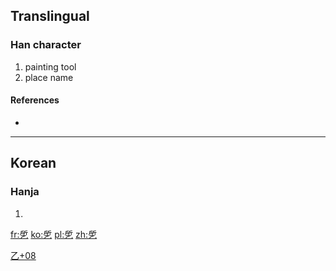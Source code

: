 ==Translingual==

===Han character===
{{Han char|rn=5|rad=乙|as=08|sn=9|four=|canj=竹中弓 (HLN), X竹中弓 (XHLN)|ids=⿱[[所]][[乙]]}}

# painting tool
# place name

====References====
* {{Han ref|kx=0084.241|dj=0171.320|hdz=10056.041|uh=4E7A|ud=20090}}

----

==Korean==

===Hanja===
{{ko-hanja|hangeul=[[솔]]|rv=sol|mr=sol}}

# {{defn|lang=ko|sort=乙08}}

[[Category:Korean-only CJKV Characters|乙+08]]

[[fr:乺]]
[[ko:乺]]
[[pl:乺]]
[[zh:乺]]